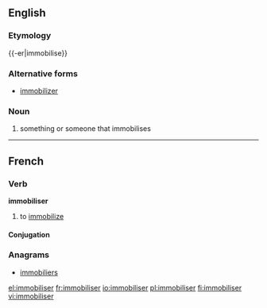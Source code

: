==English==

===Etymology===
{{-er|immobilise}}

===Alternative forms===
* [[immobilizer]]

===Noun===
{{wikipedia}}
{{en-noun}}

# something or someone that immobilises

----

==French==

===Verb===
'''immobiliser'''

# to [[immobilize]]

====Conjugation====
{{fr-conj-er|immobilis|avoir}}

===Anagrams===
* [[immobiliers#French|immobiliers]]

[[el:immobiliser]]
[[fr:immobiliser]]
[[io:immobiliser]]
[[pl:immobiliser]]
[[fi:immobiliser]]
[[vi:immobiliser]]